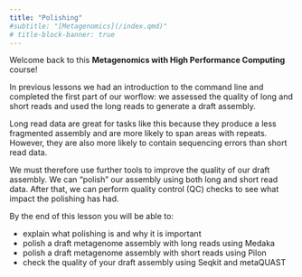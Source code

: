 ```yaml
---
title: "Polishing"
#subtitle: "[Metagenomics](/index.qmd)"
# title-block-banner: true
---
```

<!-- ---
layout: lesson
root: .
--- -->
Welcome back to this **Metagenomics with High Performance Computing** course!

In previous lessons we had an introduction to the command line and completed the first part of our worflow: we assessed the quality of long and short reads and used the long reads to generate a draft assembly. 

Long read data are great for tasks like this because they produce a less fragmented assembly and are more likely to span areas with repeats. However, they are also more likely to contain sequencing errors than short read data.

We must therefore use further tools to improve the quality of our draft assembly. We can "polish" our assembly using both long and short read data. After that, we can perform quality control (QC) checks to see what impact the polishing has had.

By the end of this lesson you will be able to:

- explain what polishing is and why it is important
- polish a draft metagenome assembly with long reads using Medaka 
- polish a draft metagenome assembly with short reads using Pilon
- check the quality of your draft assembly using Seqkit and metaQUAST